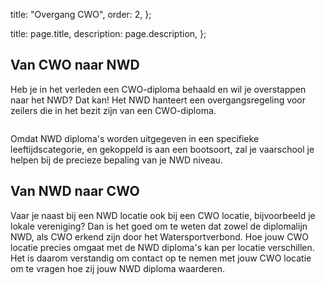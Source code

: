 
  title: "Overgang CWO",
  order: 2,
};

  title: page.title,
  description: page.description,
};

## Van CWO naar NWD

Heb je in het verleden een CWO-diploma behaald en wil je overstappen naar het
NWD? Dat kan! Het NWD hanteert een overgangsregeling voor zeilers die in het
bezit zijn van een CWO-diploma.

<Image className="rounded-none" src={instructeursEigenvaardigheid} alt="" />

Omdat NWD diploma's worden uitgegeven in een specifieke leeftijdscategorie, en
gekoppeld is aan een bootsoort, zal je vaarschool je helpen bij de precieze
bepaling van je NWD niveau.

## Van NWD naar CWO

Vaar je naast bij een NWD locatie ook bij een CWO locatie, bijvoorbeeld je
lokale vereniging? Dan is het goed om te weten dat zowel de diplomalijn NWD, als
CWO erkend zijn door het Watersportverbond. Hoe jouw CWO locatie precies omgaat
met de NWD diploma's kan per locatie verschillen. Het is daarom verstandig om
contact op te nemen met jouw CWO locatie om te vragen hoe zij jouw NWD diploma
waarderen.
